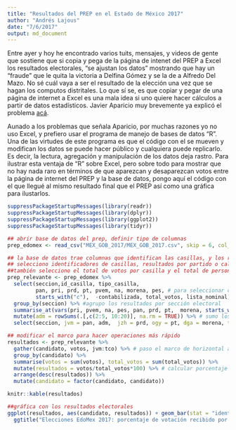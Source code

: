```yaml
---
title: "Resultados del PREP en el Estado de México 2017"
author: "Andrés Lajous"
date: "7/6/2017"
output: md_document
---
```


Entre ayer y hoy he encontrado varios tuits, mensajes, y videos de gente que sostiene que si copia y pega de la página de intenet del PREP a Excel los resultados electorales, "se ajustan los datos" mostrando que hay un "fraude" que le quita la victoria a Delfina Gómez y se la de a Alfredo Del Mazo. No sé cuál vaya a ser el resultado de la elección una vez que se hagan los computos distritales. Lo que sí se, es que copiar y pegar de una página de internet a Excel es una mala idea si uno quiere hacer cálculos a partir de datos estadísticos. Javier Aparicio muy brevemente ya explicó el problema <a href = "https://javieraparicio.net/2017/06/06/prep-edomex-2017/">acá</a>. 

Aunado a los problemas que señala Aparicio, por muchas razones yo no uso Excel, y prefiero usar el programa de manejo de bases de datos "R". Una de las virtudes de este programa es que el código con el se mueven y modifican los datos se puede hacer público y cualquiera puede replicarlo. Es decir, la lectura, agregación y manipulación de los datos deja rastro. Para ilustrar esta ventaja de "R" sobre Excel, pero sobre todo para mostrar que no hay nada raro en términos de que aparezcan y desaparezcan votos entre la página de internet del PREP y la base de datos, pongo aquí el código con el que llegué al mismo resultado final que el PREP así como una gráfica para ilustarlos. 

```r

suppressPackageStartupMessages(library(readr))
suppressPackageStartupMessages(library(dplyr))
suppressPackageStartupMessages(library(ggplot2))
suppressPackageStartupMessages(library(tidyr))

## abrir base de datos del prep, definir tipo de columnas
prep_edomex <- read_csv("MEX_GOB_2017/MEX_GOB_2017.csv", skip = 6, col_types = "iciciiciiiiiiiiiiiiiiiiiiiiiiiiiiiiiiiiccDDD")

## la base de datos trae columnas que identifican las casillas, y los resultados por partidos o coalición. 
## selecciono identificadores de casillas, resultados por partido o calición
##también selecciono el total de votos por casilla y el total de personas en la lista nominal
prep_relevante <- prep_edomex %>% 
  select(seccion,id_casilla, tipo_casilla,
         pan, pri, prd, pt, pvem, na, morena, pes, # para seleccionar coaliciones selecciono todo o que empieza que "c"
         starts_with("c"),  -contabilizada, total_votos, lista_nominal) %>%  #y quito la columna "contabilizada"
  group_by(seccion) %>% #agrupo los resultados por sección electoral
  summarise_at(vars(pri, pvem, na, pes, pan, prd, pt,  morena, starts_with("c"), total_votos, lista_nominal), sum, na.rm = TRUE) %>% #sumo los resultads de casillas por seccion
  mutate(adm = rowSums(.[,c(2:5, 10:20)], na.rm = TRUE)) %>% # sumo los votos por partidos en coalición y por coalición de Del Mazo
  select(seccion, jvm = pan, adm,  jzh = prd, ogy = pt, dga = morena, tco = cand_ind_1, total_votos, lista_nominal) # cambio nombres a iniciales de candidatos

## modificar el marco para hacer operaciones más rápido
resultados <- prep_relevante %>% 
  gather(candidato, votos, jvm:tco) %>% # paso el marco de horizontal a vertical
  group_by(candidato) %>% 
  summarise(votos = sum(votos), total_votos = sum(total_votos)) %>% 
  mutate(resultados = votos/total_votos*100) %>% # calcular porcentaje de votos
  arrange(desc(resultados)) %>% 
  mutate(candidato = factor(candidato, candidato))

knitr::kable(resultados)

##gráfica con los resultados electorales
ggplot(resultados, aes(candidato, resultados)) + geom_bar(stat = "identity", fill = "#F8766D") +
  ggtitle("Elecciones EdoMex 2017: porcentaje de votación recibido por candidata/o.")

```
